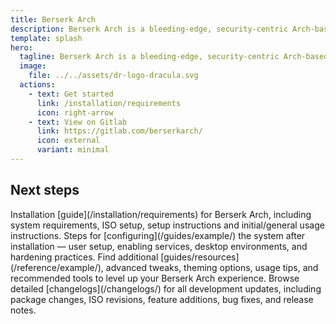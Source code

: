 ```yaml
---
title: Berserk Arch
description: Berserk Arch is a bleeding-edge, security-centric Arch-based Linux distribution crafted for hackers, developers, and nerds alike.
template: splash
hero:
  tagline: Berserk Arch is a bleeding-edge, security-centric Arch-based Linux distribution crafted for hackers, developers, and nerds alike.
  image:
    file: ../../assets/dr-logo-dracula.svg
  actions:
    - text: Get started
      link: /installation/requirements
      icon: right-arrow
    - text: View on Gitlab
      link: https://gitlab.com/berserkarch/
      icon: external
      variant: minimal
---
```



## Next steps

<CardGrid stagger>
  <Card title="Installation & Getting Started" icon="add-document">
    Installation [guide](/installation/requirements) for Berserk Arch, including system requirements, ISO setup, setup instructions and initial/general usage instructions.
  </Card>

  <Card title="Post Install Configuration" icon="setting">
    Steps for [configuring](/guides/example/) the system after installation — user setup, enabling services, desktop environments, and hardening practices.
  </Card>

  <Card title="More Guides and Resources" icon="pencil">
    Find additional [guides/resources](/reference/example/), advanced tweaks, theming options, usage tips, and recommended tools to level up your Berserk Arch experience.
  </Card>

  <Card title="Development Changelogs" icon="open-book">
    Browse detailed [changelogs](/changelogs/) for all development updates, including package changes, ISO revisions, feature additions, bug fixes, and release notes.
  </Card>
</CardGrid>